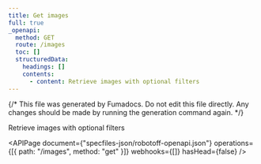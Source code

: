 ```yaml
---
title: Get images
full: true
_openapi:
  method: GET
  route: /images
  toc: []
  structuredData:
    headings: []
    contents:
      - content: Retrieve images with optional filters
---
```


{/* This file was generated by Fumadocs. Do not edit this file directly. Any changes should be made by running the generation command again. */}

Retrieve images with optional filters

<APIPage
  document={"specfiles-json/robotoff-openapi.json"}
  operations={[{ path: "/images", method: "get" }]}
  webhooks={[]}
  hasHead={false}
/>
